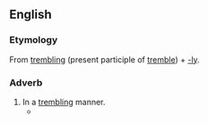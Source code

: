==English==

===Etymology===
From [[trembling]] (present participle of [[tremble]]) + [[-ly#Etymology 2|-ly]].

===Adverb===
{{en-adv}}

# In a [[trembling]] manner.
#* {{quote-book|1=en|year=1907|year_published=1980|author=Barbara Baynton|authorlink=Barbara Baynton|title=Human Toll|series=Portable Australian Authors: Barbara Baynton|editors=Sally Krimmer; Alan Lawson|publisher=University of Queensland Press|location=St Lucia|page=279|passage=Andrew, he said, was coming soon. '''Tremblingly''' she wondered when, and went to reread Palmer's letter, but though she had hidden it with her father's unread will, both were gone.}}